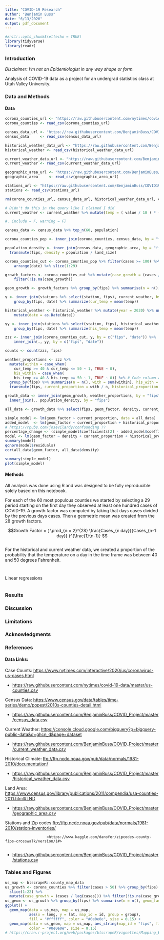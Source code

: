 ---
title: "COVID-19 Research"
author: "Benjamin Buss"
date: "6/13/2020"
output: pdf_document
---


```{r setup, include=FALSE}
#knitr::opts_chunk$set(echo = TRUE)
library(tidyverse)
library(readr)
```


### Introduction

*Disclaimer: I'm not an Epidemiologist in any way shape or form.*

Analysis of COVID-19 data as a project for an undergrad statistics class at Utah Valley University.


### Data and Methods

#### Data


```{r, include = F, warning = F}
corona_counties_url <- "https://raw.githubusercontent.com/nytimes/covid-19-data/master/us-counties.csv"
corona_counties <- read_csv(corona_counties_url)

census_data_url <- "https://raw.githubusercontent.com/BenjaminBuss/COVID19_Research/master/processed_data/census_data.csv"
census_data     <- read_csv(census_data_url)

historical_weather_data_url <- "https://raw.githubusercontent.com/BenjaminBuss/COVID19_Research/master/processed_data/historical_weather.csv"
historical_weather <- read_csv(historical_weather_data_url)

current_weather_data_url <- "https://raw.githubusercontent.com/BenjaminBuss/COVID19_Research/master/processed_data/current_weather.csv"
current_weather <- read_csv(current_weather_data_url)

geographic_area_url <- "https://raw.githubusercontent.com/BenjaminBuss/COVID19_Research/master/processed_data/geographic_area.csv"
geographic_area     <- read_csv(geographic_area_url)

stations_url <- "https://raw.githubusercontent.com/BenjaminBuss/COVID19_Research/master/processed_data/zipcode_station.csv"
stations <- read_csv(stations_url)

rm(corona_counties_url, census_data_url, historical_weather_data_url, current_weather_data_url, geographic_area_url, stations_url)
```

```{r}

# Didn't do this in the query like I claimed I did
current_weather <- current_weather %>% mutate(temp = ( value / 10 ) * ( 9 / 5 ) + 32 )

```



```{r} 
#, include = F, warning = F} 

census_data <- census_data %>% top_n(60, population)

corona_counties_pop <- inner_join(corona_counties, census_data, by = "fips")

population_density <- inner_join(census_data, geographic_area, by = "fips") %>%
  transmute(fips, density = population / land_size)

corona_counties_cut <- corona_counties_pop %>% filter(cases >= 100) %>% group_by(fips) %>% 
    arrange(date) %>% slice(1:29) 

growth_factors <- corona_counties_cut %>% mutate(case_growth = (cases / lag(cases))) %>% 
    filter(!is.na(case_growth))

geom_growth <- growth_factors %>% group_by(fips) %>% summarise(n = n(), geom_factor = prod(case_growth)^(1/n)     ) 

y <- inner_join(stations %>% select(station, fips), current_weather, by = "station") %>% 
    group_by(fips, date) %>% summarize(cur_temp = mean(temp))

historical_weather <- historical_weather %>% mutate(year = 2020) %>% unite(year, month, day, col = "date", sep = "-") %>% 
    mutate(date = as.Date(date))

yy <- inner_join(stations %>% select(station, fips), historical_weather, by = "station") %>% 
    group_by(fips, date) %>% summarize(his_temp = mean(temp))

zzz <- inner_join(corona_counties_cut, y, by = c("fips", "date")) %>%
    inner_join(., yy, by = c("fips", "date"))

counts <- count(zzz, fips)

weather_proportions <- zzz %>%
  mutate(within = case_when(
    cur_temp >= 40 & cur_temp <= 50 ~ 1, TRUE ~ 0),
    his_within = case_when(
    his_temp >= 40 & his_temp <= 50 ~ 1, TRUE ~ 0)) %>% # Code column as 1 if within 40 & 50 degrees or 0 otherise
  group_by(fips) %>% summarise(n = n(), with = sum(within), his_with = sum(his_within)) %>%
  transmute(fips, current_proportion = with / n, historical_proportion = his_with / n)

growth_data <- inner_join(geom_growth, weather_proportions, by = "fips") %>%
  inner_join(., population_density, by = "fips")

all_data <- growth_data %>% select(fips, geom_factor, density, current_proportion, historical_proportion)

simple_model <- lm(geom_factor ~ current_proportion, data = all_data)
added_model  <- lm(geom_factor ~ current_proportion + historical_proportion, data = all_data)
# https://rpubs.com/josevilardy/confounding ??
percentage_change <- (simple_model$coefficients[2] - added_model$coefficients[2])/simple_model$coefficients[2]*100; percentage_change
model <- lm(geom_factor ~ density + current_proportion + historical_proportion, data = all_data)
summary(model)
qqnorm(model$residuals)
cor(all_data$geom_factor, all_data$density)

summary(simple_model)
plot(simple_model) 


```

#### Methods

All analysis was done using R and was designed to be fully reproducible solely based on this notebook.

For each of the 60 most populous counties we started by selecting a 29 period starting on the first day they observed at least one hundred cases of COVID-19. A growth factor was computed by taking that days cases divided by the previous days cases. Then a geometric mean was created from the 28 growth factors.

$$Growth Factor = ( \prod_{n = 2}^{28} \frac{Cases_{n day}}{Cases_{n-1 day}} )^{\frac{1}{n-1}} $$

```{r}



```

For the historical and current weather data, we created a proportion of the probability that the temperature on a day in the time frame was between 40 and 50 degrees Fahrenheit.

```{r}



```

```{r, include = F }



```


Linear regressions


```{r}


```



### Results



### Discussion



### Limitations



### Acknowledgments



### References


#### Data Links:  


Case Counts: <https://www.nytimes.com/interactive/2020/us/coronavirus-us-cases.html>

  - <https://raw.githubusercontent.com/nytimes/covid-19-data/master/us-counties.csv>
  
  
Census Data: <https://www.census.gov/data/tables/time-series/demo/popest/2010s-counties-detail.html>

  - <https://raw.githubusercontent.com/BenjaminBuss/COVID_Project/master/census_data.csv>


Current Weather: <https://console.cloud.google.com/bigquery?p=bigquery-public-data&d=ghcn_d&page=dataset>

  - <https://raw.githubusercontent.com/BenjaminBuss/COVID_Project/master/current_weather_data.csv>


Historical Climate: <ftp://ftp.ncdc.noaa.gov/pub/data/normals/1981-2010/documentation/>

  - <https://raw.githubusercontent.com/BenjaminBuss/COVID_Project/master/historical_weather_data.csv>
  

Land Area: <https://www.census.gov/library/publications/2011/compendia/usa-counties-2011.html#LND>

  - <https://raw.githubusercontent.com/BenjaminBuss/COVID_Project/master/geographic_area.csv>
  

Stations and Zip codes <ftp://ftp.ncdc.noaa.gov/pub/data/normals/1981-2010/station-inventories/>

                       <https://www.kaggle.com/danofer/zipcodes-county-fips-crosswalk/version/1#>
                       
  - <https://raw.githubusercontent.com/BenjaminBuss/COVID_Project/master/stations.csv>




### Tables and Figures

```{r, warning=F}
us_map <- blscrapeR::county_map_data
us_growth <- corona_counties %>% filter(cases > 50) %>% group_by(fips) %>% arrange(date) %>%
  slice(1:22) %>%
  mutate(case_growth = (cases / lag(cases))) %>% filter(!is.na(case_growth))
us_geom <- us_growth %>% group_by(fips) %>% summarise(n = n(), geom_factor = prod(case_growth)^(1/n)) 
ggplot() +
  geom_map(data = us_map, map = us_map,
           aes(x = long, y = lat, map_id = id, group = group),
           fill = "#ffffff", color = "#0e0e0e", size = 0.15) +
  geom_map(data = us_geom, map = us_map, aes_string(map_id = "fips", fill = us_geom$geom_factor),
           color = "#0e0e0e", size = 0.15)
# https://cran.r-project.org/web/packages/blscrapeR/vignettes/Mapping_BLS_Data.html
```







